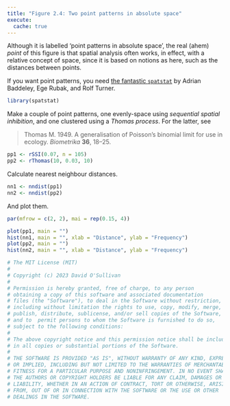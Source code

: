 ```yaml
---
title: "Figure 2.4: Two point patterns in absolute space"
execute: 
  cache: true
---
```


Although it is labelled 'point patterns in absolute space', the real (ahem) _point_ of this figure is that spatial analysis often works, in effect, with a relative concept of space, since it is based on notions as here, such as the distances between points.

If you want point patterns, you need [the fantastic `spatstat`](https://github.com/spatstat) by Adrian Baddeley, Ege Rubak, and Rolf Turner.

```R
library(spatstat)
```

Make a couple of point patterns, one evenly-space using _sequential spatial inhibition_, and one clustered using a _Thomas process_. For the latter, see

> Thomas M. 1949. A generalisation of Poisson's binomial limit for use in ecology. _Biometrika_ **36**, 18–25.

```R
pp1 <- rSSI(0.07, n = 105)
pp2 <- rThomas(10, 0.03, 10)
```

Calculate nearest neighbour distances.

```R
nn1 <- nndist(pp1)
nn2 <- nndist(pp2)
```

And plot them.

```R
par(mfrow = c(2, 2), mai = rep(0.15, 4))

plot(pp1, main = "")
hist(nn1, main = "", xlab = "Distance", ylab = "Frequency")
plot(pp2, main = "")
hist(nn2, main = "", xlab = "Distance", ylab = "Frequency")
```



```R
# The MIT License (MIT)
#
# Copyright (c) 2023 David O'Sullivan
#
# Permission is hereby granted, free of charge, to any person
# obtaining a copy of this software and associated documentation
# files (the "Software"), to deal in the Software without restriction,
# including without limitation the rights to use, copy, modify, merge,
# publish, distribute, sublicense, and/or sell copies of the Software,
# and to  permit persons to whom the Software is furnished to do so,
# subject to the following conditions:
#
# The above copyright notice and this permission notice shall be included
# in all copies or substantial portions of the Software.
#
# THE SOFTWARE IS PROVIDED "AS IS", WITHOUT WARRANTY OF ANY KIND, EXPRESS
# OR IMPLIED, INCLUDING BUT NOT LIMITED TO THE WARRANTIES OF MERCHANTABILITY,
# FITNESS FOR A PARTICULAR PURPOSE AND NONINFRINGEMENT. IN NO EVENT SHALL
# THE AUTHORS OR COPYRIGHT HOLDERS BE LIABLE FOR ANY CLAIM, DAMAGES OR OTHER
# LIABILITY, WHETHER IN AN ACTION OF CONTRACT, TORT OR OTHERWISE, ARISING
# FROM, OUT OF OR IN CONNECTION WITH THE SOFTWARE OR THE USE OR OTHER
# DEALINGS IN THE SOFTWARE.
```